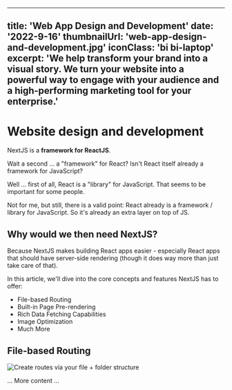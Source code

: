 
---
title: 'Web App Design and Development'
date: '2022-9-16'
thumbnailUrl: 'web-app-design-and-development.jpg'
iconClass: 'bi bi-laptop'
excerpt: 'We help transform your brand into a visual story. We turn your website into a powerful way to engage with your audience and a high-performing marketing tool for your enterprise.'
---


# Website design and development

NextJS is a **framework for ReactJS**.

Wait a second ... a "framework" for React? Isn't React itself already a framework for JavaScript?

Well ... first of all, React is a "library" for JavaScript. That seems to be important for some people.

Not for me, but still, there is a valid point: React already is a framework / library for JavaScript. So it's already an extra layer on top of JS.

## Why would we then need NextJS?

Because NextJS makes building React apps easier - especially React apps that should have server-side rendering (though it does way more than just take care of that).

In this article, we'll dive into the core concepts and features NextJS has to offer:

- File-based Routing
- Built-in Page Pre-rendering
- Rich Data Fetching Capabilities
- Image Optimization
- Much More

## File-based Routing

![Create routes via your file + folder structure](nextjs-file-based-routing.png)

... More content ...
